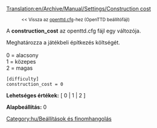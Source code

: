 [[Translation:en/Archive/Manual/Settings/Construction cost]]

:<small><< Vissza az [[hu/openttd.cfg|openttd.cfg]]-hez (OpenTTD beállítófájl)</small>


A '''construction_cost''' az openttd.cfg fájl egy változója.

Meghatározza a játékbeli építkezés költségét.<br><br>
0 = alacsony<br>
1 = közepes<br>
2 = magas<br>

<pre>
[difficulty]
construction_cost = 0
</pre>

'''Lehetséges értékek:''' [ 0 | 1 | 2 ]

'''Alapbeállítás:''' 0


[[Category:hu/Beállítások és finomhangolás]]